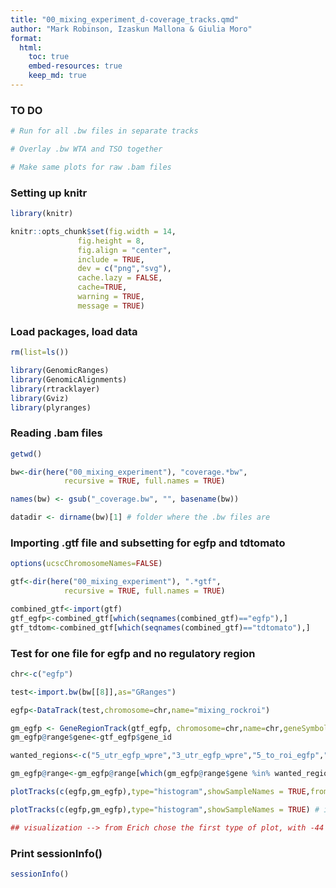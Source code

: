 ```yaml
---
title: "00_mixing_experiment_d-coverage_tracks.qmd"
author: "Mark Robinson, Izaskun Mallona & Giulia Moro"
format: 
  html:
    toc: true
    embed-resources: true
    keep_md: true
---
```



### TO DO 

```r

# Run for all .bw files in separate tracks

# Overlay .bw WTA and TSO together

# Make same plots for raw .bam files

```

### Setting up knitr 

```r

library(knitr)

knitr::opts_chunk$set(fig.width = 14,
               fig.height = 8,
               fig.align = "center",
               include = TRUE,
               dev = c("png","svg"),
               cache.lazy = FALSE,
               cache=TRUE,
               warning = TRUE,
               message = TRUE)

```

### Load packages, load data 

```r

rm(list=ls())

library(GenomicRanges)
library(GenomicAlignments)
library(rtracklayer)
library(Gviz)
library(plyranges)

```

### Reading .bam files

```r

getwd()

bw<-dir(here("00_mixing_experiment"), "coverage.*bw", 
            recursive = TRUE, full.names = TRUE)

names(bw) <- gsub("_coverage.bw", "", basename(bw))

datadir <- dirname(bw)[1] # folder where the .bw files are 

```

### Importing .gtf file and subsetting for egfp and tdtomato

```r

options(ucscChromosomeNames=FALSE)

gtf<-dir(here("00_mixing_experiment"), ".*gtf", 
            recursive = TRUE, full.names = TRUE)

combined_gtf<-import(gtf)
gtf_egfp<-combined_gtf[which(seqnames(combined_gtf)=="egfp"),]
gtf_tdtom<-combined_gtf[which(seqnames(combined_gtf)=="tdtomato"),]

```

### Test for one file for egfp and no regulatory region

```r

chr<-c("egfp")

test<-import.bw(bw[[8]],as="GRanges")

egfp<-DataTrack(test,chromosome=chr,name="mixing_rockroi")

gm_egfp <- GeneRegionTrack(gtf_egfp, chromosome=chr,name=chr,geneSymbol=TRUE,showId=TRUE,transcriptAnnotation="gene",fill="cadetblue2")
gm_egfp@range$gene<-gtf_egfp$gene_id

wanted_regions<-c("5_utr_egfp_wpre","3_utr_egfp_wpre","5_to_roi_egfp","roi_egfp","rock_egfp","capture_sequence_double_egfp_egfp") # removing egfp regulatory region

gm_egfp@range<-gm_egfp@range[which(gm_egfp@range$gene %in% wanted_regions),]

plotTracks(c(egfp,gm_egfp),type="histogram",showSampleNames = TRUE,from=start(gm_egfp@range)[1]-400,end=end,cex.axis = 0.5) # adding 400 bp so that have space for writing for exon

plotTracks(c(egfp,gm_egfp),type="histogram",showSampleNames = TRUE) # in this case just showing transcript, no regulatory region 

## visualization --> from Erich chose the first type of plot, with -44 from the start

```

### Print sessionInfo()

```r

sessionInfo()

```



